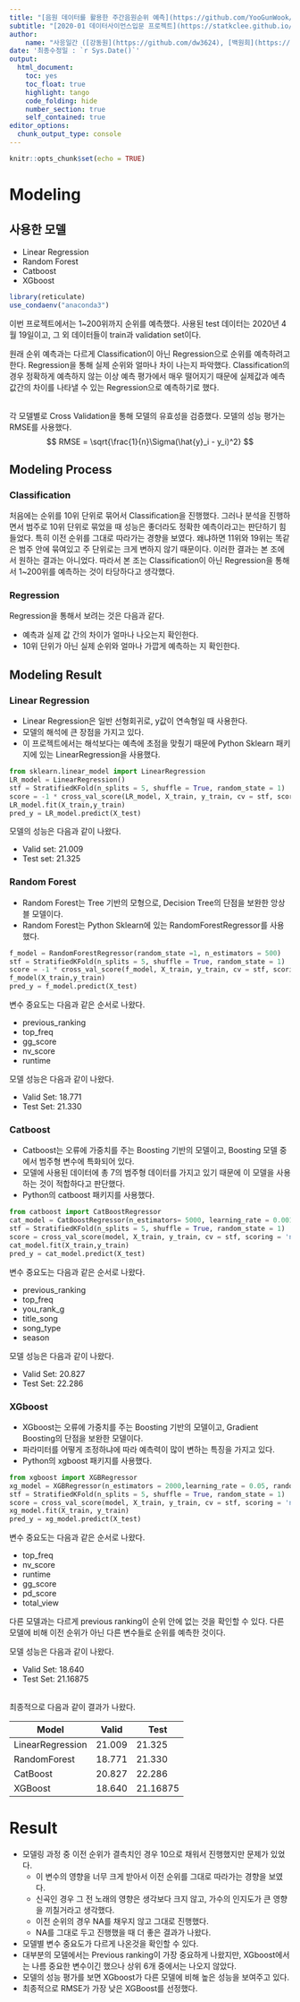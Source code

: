 ```yaml
---
title: "[음원 데이터를 활용한 주간음원순위 예측](https://github.com/YooGunWook/1nurse4stat)"
subtitle: "[2020-01 데이터사이언스입문 프로젝트](https://statkclee.github.io/ds-intro-2020/)"
author: 
    name: "사응일간 ([강동원](https://github.com/dw3624), [백원희](https://github.com/Wonhee-baek), [오태환](https://github.com/dhxoghks95), [유건욱](https://github.com/YooGunWook), [이청파](https://github.com/leechungpa))"
date: '최종수정일 : `r Sys.Date()`'
output:
  html_document: 
    toc: yes
    toc_float: true
    highlight: tango
    code_folding: hide
    number_section: true
    self_contained: true
editor_options: 
  chunk_output_type: console
---
```


```r
knitr::opts_chunk$set(echo = TRUE)
```


# Modeling

## 사용한 모델

- Linear Regression
- Random Forest
- Catboost
- XGboost

```r
library(reticulate)
use_condaenv("anaconda3")
```

이번 프로젝트에서는 1~200위까지 순위를 예측했다. 사용된 test 데이터는 2020년 4월 19일이고, 그 외 데이터들이 train과 validation set이다.

원래 순위 예측과는 다르게 Classification이 아닌 Regression으로 순위를 예측하려고 한다. Regression을 통해 실제 순위와 얼마나 차이 나는지 파악했다. Classification의 경우 정확하게 예측하지 않는 이상 예측 평가에서 매우 떨어지기 때문에 실제값과 예측값간의 차이를 나타낼 수 있는 Regression으로 예측하기로 했다. 

<br>
각 모델별로 Cross Validation을 통해 모델의 유효성을 검증했다. 모델의 성능 평가는 RMSE를 사용했다.
$$
RMSE = \sqrt{\frac{1}{n}\Sigma(\hat{y}_i - y_i)^2}
$$

## Modeling Process

### Classification

처음에는 순위를 10위 단위로 묶어서 Classification을 진행했다. 
그러나 분석을 진행하면서 범주로 10위 단위로 묶었을 때 성능은 좋더라도 정확한 예측이라고는 판단하기 힘들었다. 
특히 이전 순위를 그대로 따라가는 경향을 보였다. 
왜냐하면 11위와 19위는 똑같은 범주 안에 묶여있고 주 단위로는 크게 변하지 않기 때문이다. 이러한 결과는 본 조에서 원하는 결과는 아니었다.
따라서 본 조는 Classification이 아닌 Regression을 통해서 1~200위를 예측하는 것이 타당하다고 생각했다. 

### Regression

Regression을 통해서 보려는 것은 다음과 같다. 

- 예측과 실제 값 간의 차이가 얼마나 나오는지 확인한다.
- 10위 단위가 아닌 실제 순위와 얼마나 가깝게 예측하는 지 확인한다. 


## Modeling Result

### Linear Regression 

- Linear Regression은 일반 선형회귀로, y값이 연속형일 때 사용한다. 
- 모델의 해석에 큰 장점을 가지고 있다. 
- 이 프로젝트에서는 해석보다는 예측에 초점을 맞췄기 때문에 Python Sklearn 패키지에 있는 LinearRegression을 사용했다. 

```python
from sklearn.linear_model import LinearRegression
LR_model = LinearRegression()
stf = StratifiedKFold(n_splits = 5, shuffle = True, random_state = 1)
score = -1 * cross_val_score(LR_model, X_train, y_train, cv = stf, scoring = 'neg_mean_squared_error')
LR_model.fit(X_train,y_train)
pred_y = LR_model.predict(X_test)
```

모델의 성능은 다음과 같이 나왔다. 

- Valid set: 21.009
- Test set: 21.325

### Random Forest

- Random Forest는 Tree 기반의 모형으로, Decision Tree의 단점을 보완한 앙상블 모델이다. 
- Random Forest는 Python Sklearn에 있는 RandomForestRegressor를 사용했다. 

```python
f_model = RandomForestRegressor(random_state =1, n_estimators = 500)
stf = StratifiedKFold(n_splits = 5, shuffle = True, random_state = 1)
score = -1 * cross_val_score(f_model, X_train, y_train, cv = stf, scoring = 'neg_mean_squared_error')
f_model(X_train,y_train)
pred_y = f_model.predict(X_test)
```
변수 중요도는 다음과 같은 순서로 나왔다. 

- previous_ranking
- top_freq
- gg_score
- nv_score
- runtime

모델 성능은 다음과 같이 나왔다. 

- Valid Set: 18.771
- Test Set: 21.330


### Catboost

- Catboost는 오류에 가중치를 주는 Boosting 기반의 모델이고, Boosting 모델 중에서 범주형 변수에 특화되어 있다. 
- 모델에 사용된 데이터에 총 7의 범주형 데이터를 가지고 있기 때문에 이 모델을 사용하는 것이 적합하다고 판단했다.
- Python의 catboost 패키지를 사용했다. 

```python
from catboost import CatBoostRegressor
cat_model = CatBoostRegressor(n_estimators= 5000, learning_rate = 0.001, border_count = 7, depth = 10, random_state= 1,cat_features = cat)
stf = StratifiedKFold(n_splits = 5, shuffle = True, random_state = 1)
score = cross_val_score(model, X_train, y_train, cv = stf, scoring = 'neg_mean_squared_error')
cat_model.fit(X_train,y_train)
pred_y = cat_model.predict(X_test)
```
변수 중요도는 다음과 같은 순서로 나왔다. 

- previous_ranking	
- top_freq
- you_rank_g
- title_song
- song_type
- season

모델 성능은 다음과 같이 나왔다. 

- Valid Set: 20.827
- Test Set: 22.286


### XGboost

- XGboost는 오류에 가중치를 주는 Boosting 기반의 모델이고, Gradient Boosting의 단점을 보완한 모델이다. 
- 파라미터를 어떻게 조정하냐에 따라 예측력이 많이 변하는 특징을 가지고 있다. 
- Python의 xgboost 패키지를 사용했다. 

```python
from xgboost import XGBRegressor
xg_model = XGBRegressor(n_estimators = 2000,learning_rate = 0.05, random_state = 1)
stf = StratifiedKFold(n_splits = 5, shuffle = True, random_state = 1)
score = cross_val_score(model, X_train, y_train, cv = stf, scoring = 'neg_mean_squared_error')
xg_model.fit(X_train, y_train)
pred_y = xg_model.predict(X_test)
```
변수 중요도는 다음과 같은 순서로 나왔다. 

- top_freq	
- nv_score
- runtime
- gg_score
- pd_score
- total_view

다른 모델과는 다르게 previous ranking이 순위 안에 없는 것을 확인할 수 있다. 다른 모델에 비해 이전 순위가 아닌 다른 변수들로 순위를 예측한 것이다. 

모델 성능은 다음과 같이 나왔다. 

- Valid Set: 18.640
- Test Set: 21.16875

<br>
최종적으로 다음과 같이 결과가 나왔다.

|Model|Valid|Test|
|---|--|---|
|LinearRegression|21.009|21.325|
|RandomForest|18.771|21.330|
|CatBoost|20.827|22.286|
|XGBoost|18.640|21.16875|



# Result

- 모델링 과정 중 이전 순위가 결측치인 경우 10으로 채워서 진행했지만 문제가 있었다. 
  - 이 변수의 영향을 너무 크게 받아서 이전 순위를 그대로 따라가는 경향을 보였다.
  - 신곡인 경우 그 전 노래의 영향은 생각보다 크지 않고, 가수의 인지도가 큰 영향을 끼칠거라고 생각했다. 
  - 이전 순위의 경우 NA를 채우지 않고 그대로 진행했다.
  - NA를 그대로 두고 진행했을 때 더 좋은 결과가 나왔다.
  
- 모델별 변수 중요도가 다르게 나온것을 확인할 수 있다.
- 대부분의 모델에서는 Previous ranking이 가장 중요하게 나왔지만, XGboost에서는 나름 중요한 변수이긴 했으나 상위 6개 중에서는 나오지 않았다. 
- 모델의 성능 평가를 보면 XGboost가 다른 모델에 비해 높은 성능을 보여주고 있다. 
- 최종적으로 RMSE가 가장 낮은 XGBoost를 선정했다. 
  
  
